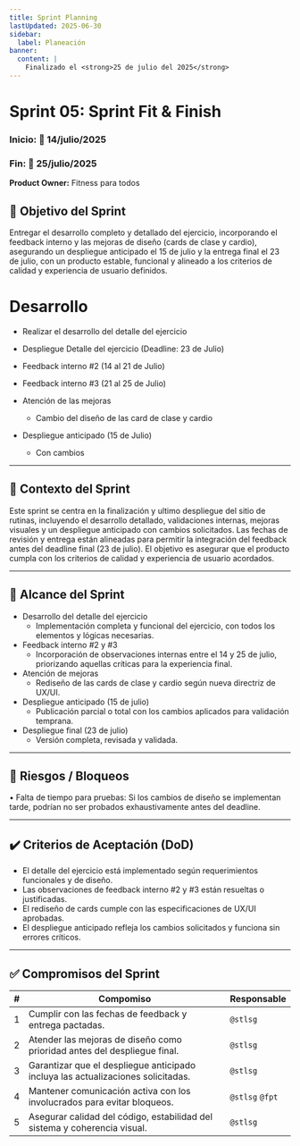 ```yaml
---
title: Sprint Planning
lastUpdated: 2025-06-30
sidebar:
  label: Planeación
banner:
  content: |
    Finalizado el <strong>25 de julio del 2025</strong>
---
```


# Sprint 05: Sprint Fit & Finish
### Inicio: 🚩 14/julio/2025
### Fin:    🏁 25/julio/2025

**Product Owner:** Fitness para todos

## 🎯 Objetivo del Sprint

Entregar el desarrollo completo y detallado del ejercicio, incorporando el feedback interno y las mejoras de diseño
(cards de clase y cardio), asegurando un despliegue anticipado el 15 de julio y la entrega final el 23 de julio,
con un producto estable, funcional y alineado a los criterios de calidad y experiencia de usuario definidos.

# Desarrollo

* Realizar el desarrollo del detalle del ejercicio

* Despliegue Detalle del ejercicio (Deadline: 23 de Julio)

* Feedback interno #2 (14 al 21 de Julio)
* Feedback interno #3 (21 al 25 de Julio)

* Atención de las mejoras
  * Cambio del diseño de las card de clase y cardio

* Despliegue anticipado (15 de Julio)
  * Con cambios


---

## 🧠 Contexto del Sprint

Este sprint se centra en la finalización y ultimo despliegue del sitio de rutinas, incluyendo el desarrollo detallado,
validaciones internas, mejoras visuales y un despliegue anticipado con cambios solicitados. Las fechas de revisión y
entrega están alineadas para permitir la integración del feedback antes del deadline final (23 de julio).
El objetivo es asegurar que el producto cumpla con los criterios de calidad y experiencia de usuario acordados.


---

## 📌 Alcance del Sprint

* Desarrollo del detalle del ejercicio
  * Implementación completa y funcional del ejercicio, con todos los elementos y lógicas necesarias.
* Feedback interno #2 y #3
  * Incorporación de observaciones internas entre el 14 y 25 de julio, priorizando aquellas críticas para la experiencia final.
* Atención de mejoras
  * Rediseño de las cards de clase y cardio según nueva directriz de UX/UI.
* Despliegue anticipado (15 de julio)
  * Publicación parcial o total con los cambios aplicados para validación temprana.
* Despliegue final (23 de julio)
  * Versión completa, revisada y validada.

---

## 🚧 Riesgos / Bloqueos

•	Falta de tiempo para pruebas: Si los cambios de diseño se implementan tarde, podrían no ser probados exhaustivamente antes del deadline.

---

## ✔️ Criterios de Aceptación (DoD)

* El detalle del ejercicio está implementado según requerimientos funcionales y de diseño.
* Las observaciones de feedback interno #2 y #3 están resueltas o justificadas.
* El rediseño de cards cumple con las especificaciones de UX/UI aprobadas.
* El despliegue anticipado refleja los cambios solicitados y funciona sin errores críticos.

---

## ✅ Compromisos del Sprint


| # | Compomiso                                                                                           | Responsable     |
| - |-----------------------------------------------------------------------------------------------------|-----------------|
| 1 | Cumplir con las fechas de feedback y entrega pactadas.                                              | `@stlsg`        |
| 2 | Atender las mejoras de diseño como prioridad antes del despliegue final.                            | `@stlsg`        |
| 3 | Garantizar que el despliegue anticipado incluya las actualizaciones solicitadas.                    | `@stlsg`        |
| 4 | Mantener comunicación activa con los involucrados para evitar bloqueos.                             | `@stlsg` `@fpt` |
| 5 | Asegurar calidad del código, estabilidad del sistema y coherencia visual.                           | `@stlsg`        |

